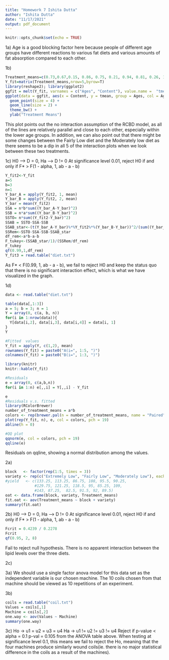 ```yaml
---
title: "Homework 7 Ishita Dutta"
author: "Ishita Dutta"
date: "11/17/2021"
output: pdf_document
---
```


```r
knitr::opts_chunk$set(echo = TRUE)
```


1a)
Age is a good blocking factor here because people of different age groups have different reactions to various fat diets and various amounts of fat absorption compared to each other.

1b)
```r
Treatment_means=c(0.73,0.67,0.15, 0.86, 0.75, 0.21, 0.94, 0.81, 0.26, 1.40, 1.32, 0.75, 1.62, 1.41, 0.78)
Y_fit=matrix(Treatment_means,nrow=5,byrow=T)
library(reshape2); library(ggplot2)
ggfit = melt(Y_fit, varnames = c("Ages", "Content"), value.name =  "tmean")
ggplot(data = ggfit, aes(x = Content, y = tmean, group = Ages, col = Ages)) + 
  geom_point(size = 4) + 
  geom_line(size = 2) + 
  theme_bw() + 
  ylab("Treatment Means")
```
This plot points out the no interaction assumption of the RCBD model, as all of the lines are relatively parallel and close to each other, especially within the lower age groups. In addition, we can also point out that there might be some changes between the Fairly Low diet and the Moderately low diet as there seems to be a dip in all 5 of the interaction plots when we look between these two treatments. 

1c)
H0 --> D = 0, Ha --> D != 0
At significance level 0.01, reject H0 if and only if F* > F(1 - alpha, 1, ab - a - b)
```r
Y_fit2<-Y_fit
a=5
b=3
n=1
Y_bar_A = apply(Y_fit2, 1, mean)
Y_bar_B = apply(Y_fit2, 2, mean)
Y_bar = mean(Y_fit2)
SSA = n*b*sum((Y_bar_A-Y_bar)^2)
SSB = n*a*sum((Y_bar_B-Y_bar)^2)
SSTO= n*sum((Y_fit2-Y_bar)^2)
SSAB = SSTO-SSA-SSB
SSAB_star<-(t(Y_bar_A-Y_bar)%*%Y_fit2%*%(Y_bar_B-Y_bar))^2/(sum((Y_bar_A-Y_bar)^2)*sum((Y_bar_B-Y_bar)^2))
SSRem<-SSTO-SSA-SSB-SSAB_star
df_rem<-a*b-a-b
F_tukey<-(SSAB_star/1)/(SSRem/df_rem)
F_tukey
qf(0.99,1,df_rem)
Y_fit3 = read.table("diet.txt")
```
As F* < F(0.99, 1, ab - a - b), we fail to reject H0 and keep the status quo that there is no significant interaction effect, which is what we have visualized in the graph.

1d)
```r
data <- read.table("diet.txt")

table(data[,1:3])
a = 5; b = 3; n = 1
Y = array(0, c(a, b, n))
for(i in 1:nrow(data)){
  Y[data[i,2], data[i,3], data[i,4]] = data[i, 1]
}
Y

#Fitted  values
Y_fit = apply(Y, c(1,2), mean)
rownames(Y_fit) = paste0("A(i=", 1:5, ")")
colnames(Y_fit) = paste0("B(i=", 1:3, ")")

library(knitr)
knitr::kable(Y_fit)

#Residuals
e = array(0, c(a,b,n))
for(i in 1:n) e[,,i] = Y[,,i] - Y_fit

e
#Residuals v.s. fitted 
library(RColorBrewer)
number_of_treatment_means = a*b
colors <- rep(brewer.pal(n = number_of_treatment_means, name = "Paired"), n)
plot(rep(Y_fit, n), e, col = colors, pch = 19)
abline(h = 0)

#QQ plot
qqnorm(e, col = colors, pch = 19)
qqline(e)

```
Residuals on qqline, showing a normal distribution among the values.

2a)
```r
block   <- factor(rep(1:5, times = 3))
variety <- rep(c("Extremely Low", "Fairly Low", "Moderately Low"), each = 5)
#yield   <- c(133.25, 113.25, 86.75, 108, 95.5, 90.25, 
             #129.75, 121.25, 118.5, 95, 85.25, 109, 
             #143, 87.25,  82.5, 91.5, 92, 89.5)
oat <- data.frame(block, variety, Treatment_means)
fit.oat <- aov(Treatment_means ~ block + variety)
summary(fit.oat)
```

2b)
H0 --> D = 0, Ha --> D != 0
At significance level 0.01, reject H0 if and only if F* > F(1 - alpha, 1, ab - a - b)
```r
Fcrit = 0.4239 / 0.2278
Fcrit
qf(0.95, 2, 8)
```

Fail to reject null hypothesis. There is no apparent interaction between the lipid levels over the three diets.

2c)



3a)
We should use a single factor anova model for this data set as the independent variable is our chosen machine. The 10 coils chosen from that machine should be viewed as 10 repetitions of an experiment.

3b)
```r
coils = read.table("coil.txt")
Values = coils[,1]
Machine = coils[,2]
one.way <- aov(Values ~ Machine)
summary(one.way)
```

3c)
Ho -> u1 = u2 = u3 = u4
Ha -> u1 != u2 != u3 != u4
Reject if p-value < alpha = 0.1
p-val = 0.105 from the ANOVA table above. When testing at significance level 0.1, this means we fail to reject the Ho, meaning that the four machines produce similarly wound coils(ie. there is no major statistical difference in the coils as a result of the machines).















